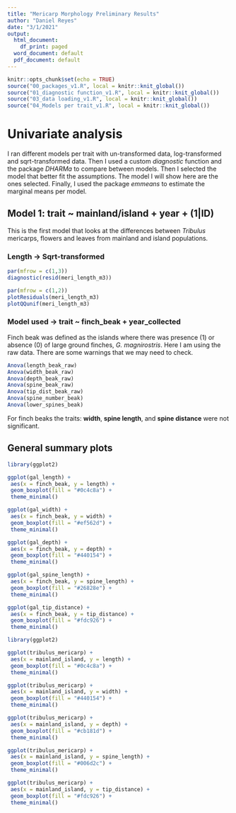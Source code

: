 ```yaml
---
title: "Mericarp Morphology Preliminary Results"
author: "Daniel Reyes"
date: "3/1/2021"
output:
  html_document:
    df_print: paged
  word_document: default
  pdf_document: default
---
```


```r
knitr::opts_chunk$set(echo = TRUE)
source("00_packages_v1.R", local = knitr::knit_global())
source("01_diagnostic function_v1.R", local = knitr::knit_global())
source("03_data loading_v1.R", local = knitr::knit_global())
source("04_Models per trait_v1.R", local = knitr::knit_global())
```

# Univariate analysis

I ran different models per trait with un-transformed data, log-transformed and sqrt-transformed data. Then I used a custom *diagnostic* function and the package *DHARMa* to compare between models.
Then I selected the model that better fit the assumptions. The model I will show here are the ones selected.
Finally, I used the package *emmeans* to estimate the marginal means per model.

## Model 1: trait ~ mainland/island + year + (1|ID)

This is the first model that looks at the differences between *Tribulus* mericarps, flowers and leaves from mainland and island populations.

### Length -> Sqrt-transformed

```r
par(mfrow = c(1,3))
diagnostic(resid(meri_length_m3))

par(mfrow = c(1,2))
plotResiduals(meri_length_m3)
plotQQunif(meri_length_m3)
```

### Model used -> trait ~ finch_beak + year_collected
Finch beak was defined as the islands where there was presence (1) or absence (0) of large ground finches, _G. magnirostris_. Here I am using the raw data. There are some warnings that we may need to check.

```r
Anova(length_beak_raw)
Anova(width_beak_raw)
Anova(depth_beak_raw)
Anova(spine_beak_raw)
Anova(tip_dist_beak_raw)
Anova(spine_number_beak)
Anova(lower_spines_beak)

```

For finch beaks the traits: **width**, **spine length**, and **spine distance** were not significant.


## General summary plots


```r

library(ggplot2)

ggplot(gal_length) +
 aes(x = finch_beak, y = length) +
 geom_boxplot(fill = "#0c4c8a") +
 theme_minimal()

ggplot(gal_width) +
 aes(x = finch_beak, y = width) +
 geom_boxplot(fill = "#ef562d") +
 theme_minimal()

ggplot(gal_depth) +
 aes(x = finch_beak, y = depth) +
 geom_boxplot(fill = "#440154") +
 theme_minimal()

ggplot(gal_spine_length) +
 aes(x = finch_beak, y = spine_length) +
 geom_boxplot(fill = "#26828e") +
 theme_minimal()

ggplot(gal_tip_distance) +
 aes(x = finch_beak, y = tip_distance) +
 geom_boxplot(fill = "#fdc926") +
 theme_minimal()


```
```r

library(ggplot2)

ggplot(tribulus_mericarp) +
 aes(x = mainland_island, y = length) +
 geom_boxplot(fill = "#0c4c8a") +
 theme_minimal()

ggplot(tribulus_mericarp) +
 aes(x = mainland_island, y = width) +
 geom_boxplot(fill = "#440154") +
 theme_minimal()

ggplot(tribulus_mericarp) +
 aes(x = mainland_island, y = depth) +
 geom_boxplot(fill = "#cb181d") +
 theme_minimal()

ggplot(tribulus_mericarp) +
 aes(x = mainland_island, y = spine_length) +
 geom_boxplot(fill = "#006d2c") +
 theme_minimal()

ggplot(tribulus_mericarp) +
 aes(x = mainland_island, y = tip_distance) +
 geom_boxplot(fill = "#fdc926") +
 theme_minimal()

```

